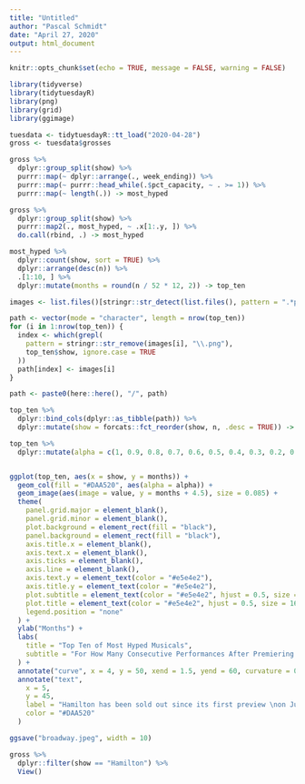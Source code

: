 ```yaml
---
title: "Untitled"
author: "Pascal Schmidt"
date: "April 27, 2020"
output: html_document
---
```


```r
knitr::opts_chunk$set(echo = TRUE, message = FALSE, warning = FALSE)
```

```r
library(tidyverse)
library(tidytuesdayR)
library(png)
library(grid)
library(ggimage)
```

```r
tuesdata <- tidytuesdayR::tt_load("2020-04-28")
gross <- tuesdata$grosses
```

```r
gross %>%
  dplyr::group_split(show) %>%
  purrr::map(~ dplyr::arrange(., week_ending)) %>%
  purrr::map(~ purrr::head_while(.$pct_capacity, ~ . >= 1)) %>%
  purrr::map(~ length(.)) -> most_hyped

gross %>%
  dplyr::group_split(show) %>%
  purrr::map2(., most_hyped, ~ .x[1:.y, ]) %>%
  do.call(rbind, .) -> most_hyped

most_hyped %>%
  dplyr::count(show, sort = TRUE) %>%
  dplyr::arrange(desc(n)) %>%
  .[1:10, ] %>%
  dplyr::mutate(months = round(n / 52 * 12, 2)) -> top_ten

images <- list.files()[stringr::str_detect(list.files(), pattern = ".*png")]

path <- vector(mode = "character", length = nrow(top_ten))
for (i in 1:nrow(top_ten)) {
  index <- which(grepl(
    pattern = stringr::str_remove(images[i], "\\.png"),
    top_ten$show, ignore.case = TRUE
  ))
  path[index] <- images[i]
}

path <- paste0(here::here(), "/", path)

top_ten %>%
  dplyr::bind_cols(dplyr::as_tibble(path)) %>%
  dplyr::mutate(show = forcats::fct_reorder(show, n, .desc = TRUE)) -> top_ten

top_ten %>%
  dplyr::mutate(alpha = c(1, 0.9, 0.8, 0.7, 0.6, 0.5, 0.4, 0.3, 0.2, 0.1)) -> top_ten


ggplot(top_ten, aes(x = show, y = months)) +
  geom_col(fill = "#DAA520", aes(alpha = alpha)) +
  geom_image(aes(image = value, y = months + 4.5), size = 0.085) +
  theme(
    panel.grid.major = element_blank(),
    panel.grid.minor = element_blank(),
    plot.background = element_rect(fill = "black"),
    panel.background = element_rect(fill = "black"),
    axis.title.x = element_blank(),
    axis.text.x = element_blank(),
    axis.ticks = element_blank(),
    axis.line = element_blank(),
    axis.text.y = element_text(color = "#e5e4e2"),
    axis.title.y = element_text(color = "#e5e4e2"),
    plot.subtitle = element_text(color = "#e5e4e2", hjust = 0.5, size = 12),
    plot.title = element_text(color = "#e5e4e2", hjust = 0.5, size = 16),
    legend.position = "none"
  ) +
  ylab("Months") +
  labs(
    title = "Top Ten of Most Hyped Musicals",
    subtitle = "For How Many Consecutive Performances After Premiering Were Musicals Sold Out?"
  ) +
  annotate("curve", x = 4, y = 50, xend = 1.5, yend = 60, curvature = 0.3, arrow = arrow(length = unit(3, "mm")), color = "#DAA520") +
  annotate("text",
    x = 5,
    y = 45,
    label = "Hamilton has been sold out since its first preview \non July 19th 2015 for every single performance. \nWhen will there ever be a performance that is not sold out???",
    color = "#DAA520"
  )

ggsave("broadway.jpeg", width = 10)
```

```r
gross %>%
  dplyr::filter(show == "Hamilton") %>%
  View()
```

